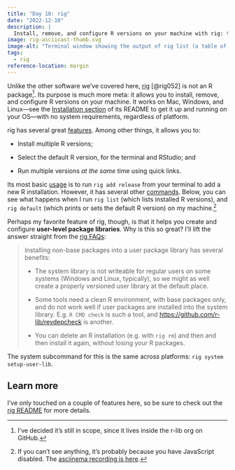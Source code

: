 ```yaml
---
title: "Day 10: rig"
date: "2022-12-10"
description: |
  Install, remove, and configure R versions on your machine with rig: the R installation manager.
image: rig-asciicast-thumb.svg
image-alt: "Terminal window showing the output of rig list (a table of with name, version, and aliases for installed r versions), and rig default (the default version of R on the machine, 4.2-arm64)."
tags: 
  - rig
reference-location: margin
---
```


Unlike the other software we've covered here, [rig](https://github.com/r-lib/rig) [@rig052] is not an R package[^1]. Its purpose is much more meta: it allows you to install, remove, and configure R versions on your machine. It works on Mac, Windows, and Linux---see the [Installation section](https://github.com/r-lib/rig#%EF%B8%8F-installation) of its README to get it up and running on your OS---with no system requirements, regardless of platform.

rig has several great [features](https://github.com/r-lib/rig#-features). Among other things, it allows you to:

-   Install multiple R versions;

-   Select the default R version, for the terminal and RStudio; and

-   Run multiple versions *at the same* time using quick links.

Its most basic [usage](https://github.com/r-lib/rig#%EF%B8%8F-usage) is to run `rig add release` from your terminal to add a new R installation. However, it has several other [commands](https://github.com/r-lib/rig#command-list). Below, you can see what happens when I run `rig list` (which lists installed R versions), and `rig default` (which prints or sets the default R version) on my machine.[^2]

```{=html}
<script id="asciicast-544517" src="https://asciinema.org/a/544517.js" async></script>
```
Perhaps my favorite feature of rig, though, is that it helps you create and configure **user-level package libraries**. Why is this so great? I'll lift the answer straight from the [rig FAQs](https://github.com/r-lib/rig#-faq):

> Installing non-base packages into a user package library has several benefits:
>
> -   The system library is not writeable for regular users on some systems (Windows and Linux, typically), so we might as well create a properly versioned user library at the default place.
>
> -   Some tools need a clean R environment, with base packages only, and do not work well if user packages are installed into the system library. E.g. `R CMD check` is such a tool, and <https://github.com/r-lib/revdepcheck> is another.
>
> -   You can delete an R installation (e.g. with `rig rm`) and then and then install it again, without losing your R packages.

The system subcommand for this is the same across platforms: `rig system setup-user-lib`.

## Learn more

I've only touched on a couple of features here, so be sure to check out the [rig README](https://github.com/r-lib/rig) for more details.

[^1]: I've decided it's still in scope, since it lives inside the r-lib org on GitHub.

[^2]: If you can't see anything, it's probably because you have JavaScript disabled. The [asciinema recording is here](https://asciinema.org/a/544517).
